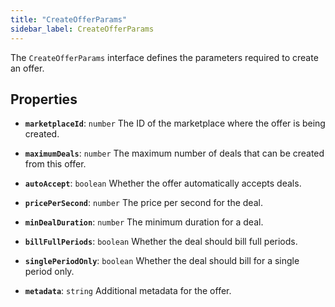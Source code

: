 ```yaml
---
title: "CreateOfferParams"
sidebar_label: CreateOfferParams
---
```


The `CreateOfferParams` interface defines the parameters required to create an offer.

## Properties

- **`marketplaceId`**: `number`
The ID of the marketplace where the offer is being created.

- **`maximumDeals`**: `number`
The maximum number of deals that can be created from this offer.

- **`autoAccept`**: `boolean`
Whether the offer automatically accepts deals.

- **`pricePerSecond`**: `number`
The price per second for the deal.

- **`minDealDuration`**: `number`
The minimum duration for a deal.

- **`billFullPeriods`**: `boolean`
Whether the deal should bill full periods.

- **`singlePeriodOnly`**: `boolean`
Whether the deal should bill for a single period only.

- **`metadata`**: `string`
Additional metadata for the offer.
